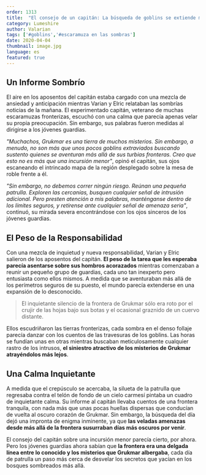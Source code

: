 ```yaml
---
order: 1313
title:  "El consejo de un capitán: La búsqueda de goblins se extiende más allá del borde de Grukmar"
category: Lumeshire
author: Valarian
tags: ['#goblins','#escaramuza en las sombras']
date: 2020-04-04
thumbnail: image.jpg
language: es
featured: true
---
```


## Un Informe Sombrío

El aire en los aposentos del capitán estaba cargado con una mezcla de ansiedad y anticipación mientras Varian y Elric relataban las sombrías noticias de la mañana. El experimentado capitán, veterano de muchas escaramuzas fronterizas, escuchó con una calma que parecía apenas velar su propia preocupación. Sin embargo, sus palabras fueron medidas al dirigirse a los jóvenes guardias.

*"Muchachos, Grukmar es una tierra de muchos misterios. Sin embargo, a menudo, no son más que unos pocos goblins extraviados buscando sustento quienes se aventuran más allá de sus turbias fronteras. Creo que esto no es más que una incursión menor"*, opinó el capitán, sus ojos escaneando el intrincado mapa de la región desplegado sobre la mesa de roble frente a él.

*"Sin embargo, no debemos correr ningún riesgo. Reúnan una pequeña patrulla. Exploren las cercanías, busquen cualquier señal de intrusión adicional. Pero presten atención a mis palabras, manténganse dentro de los límites seguros, y retírense ante cualquier señal de amenaza seria"*, continuó, su mirada severa encontrándose con los ojos sinceros de los jóvenes guardias.

## El Peso de la Responsabilidad

Con una mezcla de inquietud y nueva responsabilidad, Varian y Elric salieron de los aposentos del capitán. **El peso de la tarea que les esperaba parecía asentarse sobre sus hombros acorazados** mientras comenzaban a reunir un pequeño grupo de guardias, cada uno tan inexperto pero entusiasta como ellos mismos. A medida que se aventuraban más allá de los perímetros seguros de su puesto, el mundo parecía extenderse en una expansión de lo desconocido.

> El inquietante silencio de la frontera de Grukmar sólo era roto por el crujir de las hojas bajo sus botas y el ocasional graznido de un cuervo distante.

Ellos escudriñaron las tierras fronterizas, cada sombra en el denso follaje parecía danzar con los cuentos de las travesuras de los goblins. Las horas se fundían unas en otras mientras buscaban meticulosamente cualquier rastro de los intrusos, **el siniestro atractivo de los misterios de Grukmar atrayéndolos más lejos**.

## Una Calma Inquietante

A medida que el crepúsculo se acercaba, la silueta de la patrulla que regresaba contra el telón de fondo de un cielo carmesí pintaba un cuadro de inquietante calma. Su informe al capitán llevaba cuentos de una frontera tranquila, con nada más que unas pocas huellas dispersas que conducían de vuelta al oscuro corazón de Grukmar. Sin embargo, la búsqueda del día dejó una impronta de enigma inminente, ya que **las veladas amenazas desde más allá de la frontera susurraban días más oscuros por venir**.

El consejo del capitán sobre una incursión menor parecía cierto, por ahora. Pero los jóvenes guardias ahora sabían que **la frontera era una delgada línea entre lo conocido y los misterios que Grukmar albergaba**, cada día de patrulla un paso más cerca de desvelar los secretos que yacían en los bosques sombreados más allá.
